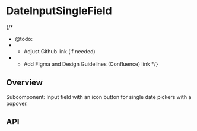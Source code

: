 
<Meta of={DateInputSingleFieldStories} />

# DateInputSingleField

{/*
  * @todo:
  * - Adjust Github link (if needed)
  * - Add Figma and Design Guidelines (Confluence) link
  */}
<ResourceLinks
  sourceCode="https://github.com/cultureamp/kaizen-design-system/tree/main/packages/components/src/DateInputSingleField"
  figma=""
  designGuidelines=""
  className="!mb-8"
/>

<KaioNotification />

<Installation
  installCommand="yarn add @kaizen/components"
  importStatement='import { DateInputSingleField } from "@kaizen/components"'
/>

## Overview

Subcomponent: Input field with an icon button for single date pickers with a popover.

<Canvas of={DateInputSingleFieldStories.Playground} />
<Controls of={DateInputSingleFieldStories.Playground} />

## API

<DocsStory of={DateInputSingleFieldStories.Reversed} />
